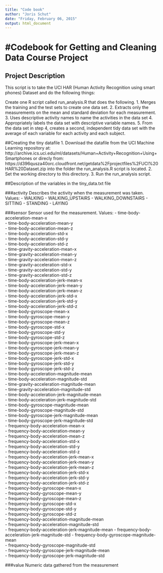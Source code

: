 ```yaml
---
title: "Code book"
author: "Joris Schut"
date: "Friday, February 06, 2015"
output: html_document
---
```


#Codebook for Getting and Cleaning Data Course Project
======================================================

## Project Description
This script is to take the UCI HAR (Human Activity Recognition 
        using smart phones) Dataset and do the following things:

Create one R script called run_analysis.R that does the following. 
 1. Merges the training and the test sets to create one data set.
 2. Extracts only the measurements on the mean and standard deviation for 
    each measurement. 
 3. Uses descriptive activity names to name the activities in the data set
 4. Appropriately labels the data set with descriptive variable names. 
 5. From the data set in step 4, creates a second, independent tidy data 
    set with the average of each variable for each activity and each subject.

##Creating the tiny datafile
 1. Download the datafile from the UCI Machine Learning repository at:
    http://archive.ics.uci.edu/ml/datasets/Human+Activity+Recognition+Using+Smartphones
    or direcly from:
    https://d396qusza40orc.cloudfront.net/getdata%2Fprojectfiles%2FUCI%20HAR%20Dataset.zip
    into the folder the run_analysis.R script is located.
 2. Set the working directory to this directory.
 3. Run the run_analysis script.

##Description of the variables in the tiny_data.txt file

###activity
Describes the activity when the measurement was taken.
Values:
- WALKING
- WALKING_UPSTAIRS
- WALKING_DOWNSTAIRS
- SITTING
- STANDING
- LAYING

###sensor
Sensor used for the measurement.
Values:
- time-body-acceleration-mean-x                  
- time-body-acceleration-mean-y                  
- time-body-acceleration-mean-z                  
- time-body-acceleration-std-x                   
- time-body-acceleration-std-y                   
- time-body-acceleration-std-z                   
- time-gravity-acceleration-mean-x               
- time-gravity-acceleration-mean-y               
- time-gravity-acceleration-mean-z               
- time-gravity-acceleration-std-x                
- time-gravity-acceleration-std-y                
- time-gravity-acceleration-std-z                
- time-body-acceleration-jerk-mean-x             
- time-body-acceleration-jerk-mean-y             
- time-body-acceleration-jerk-mean-z             
- time-body-acceleration-jerk-std-x              
- time-body-acceleration-jerk-std-y              
- time-body-acceleration-jerk-std-z              
- time-body-gyroscope-mean-x                     
- time-body-gyroscope-mean-y                     
- time-body-gyroscope-mean-z                     
- time-body-gyroscope-std-x                      
- time-body-gyroscope-std-y                      
- time-body-gyroscope-std-z                      
- time-body-gyroscope-jerk-mean-x                
- time-body-gyroscope-jerk-mean-y                
- time-body-gyroscope-jerk-mean-z                
- time-body-gyroscope-jerk-std-x                 
- time-body-gyroscope-jerk-std-y                 
- time-body-gyroscope-jerk-std-z                 
- time-body-acceleration-magnitude-mean          
- time-body-acceleration-magnitude-std           
- time-gravity-acceleration-magnitude-mean       
- time-gravity-acceleration-magnitude-std        
- time-body-acceleration-jerk-magnitude-mean     
- time-body-acceleration-jerk-magnitude-std      
- time-body-gyroscope-magnitude-mean             
- time-body-gyroscope-magnitude-std              
- time-body-gyroscope-jerk-magnitude-mean        
- time-body-gyroscope-jerk-magnitude-std         
- frequency-body-acceleration-mean-x             
- frequency-body-acceleration-mean-y             
- frequency-body-acceleration-mean-z             
- frequency-body-acceleration-std-x              
- frequency-body-acceleration-std-y              
- frequency-body-acceleration-std-z              
- frequency-body-acceleration-jerk-mean-x        
- frequency-body-acceleration-jerk-mean-y        
- frequency-body-acceleration-jerk-mean-z        
- frequency-body-acceleration-jerk-std-x         
- frequency-body-acceleration-jerk-std-y         
- frequency-body-acceleration-jerk-std-z         
- frequency-body-gyroscope-mean-x                
- frequency-body-gyroscope-mean-y                
- frequency-body-gyroscope-mean-z                
- frequency-body-gyroscope-std-x                 
- frequency-body-gyroscope-std-y                 
- frequency-body-gyroscope-std-z                 
- frequency-body-acceleration-magnitude-mean     
- frequency-body-acceleration-magnitude-std      
- frequency-body-acceleration-jerk-magnitude-mean
- frequency-body-acceleration-jerk-magnitude-std 
- frequency-body-gyroscope-magnitude-mean        
- frequency-body-gyroscope-magnitude-std         
- frequency-body-gyroscope-jerk-magnitude-mean   
- frequency-body-gyroscope-jerk-magnitude-std    

###value
Numeric data gathered from the measurement